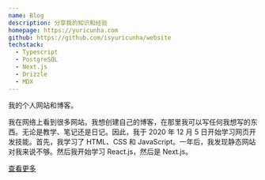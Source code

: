 ```yaml
---
name: Blog
description: 分享我的知识和经验
homepage: https://yuricunha.com
github: https://github.com/isyuricunha/website
techstack:
  - Typescript
  - PostgreSQL
  - Next.js
  - Drizzle
  - MDX
---
```


我的个人网站和博客。

我在网络上看到很多网站。我想创建自己的博客，在那里我可以写任何我想写的东西。无论是教学、笔记还是日记。因此，我于 2020 年 12 月 5 日开始学习网页开发技能。首先，我学习了 HTML、CSS 和 JavaScript。一年后，我发现静态网站对我来说不够。然后我开始学习 React.js，然后是 Next.js。

[查看更多](/about)
